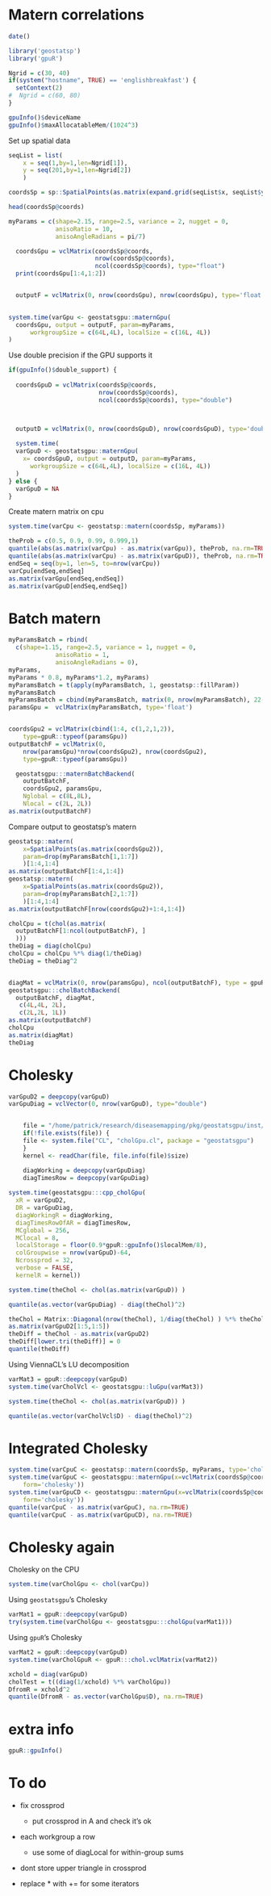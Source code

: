 <!--
%\VignetteEngine{knitr::knitr}
%\VignetteIndexEntry{Matern correlations}
-->


# Matern correlations

```r
date()
```


```r
library('geostatsp')
library('gpuR')

Ngrid = c(30, 40)
if(system("hostname", TRUE) == 'englishbreakfast') {
  setContext(2)
#  Ngrid = c(60, 80)
}
```


```r
gpuInfo()$deviceName
gpuInfo()$maxAllocatableMem/(1024^3)
```

Set up spatial data

```r
seqList = list( 
    x = seq(1,by=1,len=Ngrid[1]), 
    y = seq(201,by=1,len=Ngrid[2])
    )

coordsSp = sp::SpatialPoints(as.matrix(expand.grid(seqList$x, seqList$y)))

head(coordsSp@coords)

myParams = c(shape=2.15, range=2.5, variance = 2, nugget = 0, 
             anisoRatio = 10, 
             anisoAngleRadians = pi/7)
```


```r

  coordsGpu = vclMatrix(coordsSp@coords, 
                        nrow(coordsSp@coords), 
                        ncol(coordsSp@coords), type="float")
  print(coordsGpu[1:4,1:2])


  outputF = vclMatrix(0, nrow(coordsGpu), nrow(coordsGpu), type='float')

  
system.time(varGpu <- geostatsgpu::maternGpu(
  coordsGpu, output = outputF, param=myParams,
      workgroupSize = c(64L,4L), localSize = c(16L, 4L))
)
```

Use double precision if the GPU supports it

```r
if(gpuInfo()$double_support) {
  
  coordsGpuD = vclMatrix(coordsSp@coords, 
                         nrow(coordsSp@coords),
                         ncol(coordsSp@coords), type="double")



  outputD = vclMatrix(0, nrow(coordsGpuD), nrow(coordsGpuD), type='double')
  
  system.time(
  varGpuD <- geostatsgpu::maternGpu(
    x= coordsGpuD, output = outputD, param=myParams, 
      workgroupSize = c(64L,4L), localSize = c(16L, 4L))
  )
} else {
  varGpuD = NA
}
```


Create matern matrix on cpu

```r
system.time(varCpu <- geostatsp::matern(coordsSp, myParams))
```

```r
theProb = c(0.5, 0.9, 0.99, 0.999,1)
quantile(abs(as.matrix(varCpu) - as.matrix(varGpu)), theProb, na.rm=TRUE)
quantile(abs(as.matrix(varCpu) - as.matrix(varGpuD)), theProb, na.rm=TRUE)
endSeq = seq(by=1, len=5, to=nrow(varCpu))
varCpu[endSeq,endSeq]
as.matrix(varGpu[endSeq,endSeq])
as.matrix(varGpuD[endSeq,endSeq])
```

# Batch matern

```r
myParamsBatch = rbind(
  c(shape=1.15, range=2.5, variance = 1, nugget = 0, 
             anisoRatio = 1, 
             anisoAngleRadians = 0), 
myParams, 
myParams * 0.8, myParams*1.2, myParams)
myParamsBatch = t(apply(myParamsBatch, 1, geostatsp::fillParam))
myParamsBatch
myParamsBatch = cbind(myParamsBatch, matrix(0, nrow(myParamsBatch), 22-ncol(myParamsBatch)))
paramsGpu =  vclMatrix(myParamsBatch, type='float')


coordsGpu2 = vclMatrix(cbind(1:4, c(1,2,1,2)), 
    type=gpuR::typeof(paramsGpu))
outputBatchF = vclMatrix(0, 
    nrow(paramsGpu)*nrow(coordsGpu2), nrow(coordsGpu2),
    type=gpuR::typeof(paramsGpu))
```


```r
  geostatsgpu:::maternBatchBackend(
    outputBatchF,
    coordsGpu2, paramsGpu,  
    Nglobal = c(8L,8L), 
    Nlocal = c(2L, 2L))
as.matrix(outputBatchF)
```


Compare output to geostatsp's matern
```r
geostatsp::matern(
    x=SpatialPoints(as.matrix(coordsGpu2)),
    param=drop(myParamsBatch[1,1:7])
    )[1:4,1:4]
as.matrix(outputBatchF[1:4,1:4])
geostatsp::matern(
    x=SpatialPoints(as.matrix(coordsGpu2)),
    param=drop(myParamsBatch[2,1:7])
    )[1:4,1:4]
as.matrix(outputBatchF[nrow(coordsGpu2)+1:4,1:4])
```


```r
cholCpu = t(chol(as.matrix(
  outputBatchF[1:ncol(outputBatchF), ]
  )))
theDiag = diag(cholCpu)
cholCpu = cholCpu %*% diag(1/theDiag)
theDiag = theDiag^2


diagMat = vclMatrix(0, nrow(paramsGpu), ncol(outputBatchF), type = gpuR::typeof(outputBatchF))
geostatsgpu:::cholBatchBackend(
  outputBatchF, diagMat, 
   c(4L,4L, 2L),
   c(2L,2L, 1L))
as.matrix(outputBatchF)
cholCpu
as.matrix(diagMat)
theDiag
```

# Cholesky


```r

varGpuD2 = deepcopy(varGpuD)
varGpuDiag = vclVector(0, nrow(varGpuD), type="double")


	file = "/home/patrick/research/diseasemapping/pkg/geostatsgpu/inst/CL/cholGpu.cl"
	if(!file.exists(file)) {
  	file <- system.file("CL", "cholGpu.cl", package = "geostatsgpu")
	}
	kernel <- readChar(file, file.info(file)$size)

	diagWorking = deepcopy(varGpuDiag) 
	diagTimesRow = deepcopy(varGpuDiag) 
	
system.time(geostatsgpu:::cpp_cholGpu(
  xR = varGpuD2,
  DR = varGpuDiag, 
  diagWorkingR = diagWorking, 
  diagTimesRowOfAR = diagTimesRow, 
  MCglobal = 256, 
  MClocal = 8, 
  localStorage = floor(0.9*gpuR::gpuInfo()$localMem/8), 
  colGroupwise = nrow(varGpuD)-64,
  Ncrossprod = 32, 
  verbose = FALSE, 
  kernelR = kernel))

system.time(theChol <- chol(as.matrix(varGpuD)) )

quantile(as.vector(varGpuDiag) - diag(theChol)^2)

theChol = Matrix::Diagonal(nrow(theChol), 1/diag(theChol) ) %*% theChol
as.matrix(varGpuD2[1:5,1:5])
theDiff = theChol - as.matrix(varGpuD2)
theDiff[lower.tri(theDiff)] = 0
quantile(theDiff)


```

Using ViennaCL's LU decomposition
```r
varMat3 = gpuR::deepcopy(varGpuD)
system.time(varCholVcl <- geostatsgpu::luGpu(varMat3))

system.time(theChol <- chol(as.matrix(varGpuD)) )

quantile(as.vector(varCholVcl$D) - diag(theChol)^2)
```


# Integrated Cholesky


```r
system.time(varCpuC <- geostatsp::matern(coordsSp, myParams, type='cholesky'))
system.time(varGpuC <- geostatsgpu::maternGpu(x=vclMatrix(coordsSp@coords, type='float'), param=myParams, 
    form='cholesky'))
system.time(varGpuCD <- geostatsgpu::maternGpu(x=vclMatrix(coordsSp@coords, type='double'), param=myParams, 
    form='cholesky'))
quantile(varCpuC - as.matrix(varGpuC), na.rm=TRUE)
quantile(varCpuC - as.matrix(varGpuCD), na.rm=TRUE)
```


# Cholesky again

Cholesky on the CPU
```r
system.time(varCholGpu <- chol(varCpu))
```

Using `geostatsgpu`'s Cholesky
```r
varMat1 = gpuR::deepcopy(varGpuD)
try(system.time(varCholGpu <- geostatsgpu:::cholGpu(varMat1)))
```

Using `gpuR`'s Cholesky
```r
varMat2 = gpuR::deepcopy(varGpuD)
system.time(varCholGpuR <- gpuR:::chol.vclMatrix(varMat2))
```


```r
xchold = diag(varGpuD)
cholTest = t((diag(1/xchold) %*% varCholGpu))
DfromR = xchold^2
quantile(DfromR - as.vector(varCholGpu$D), na.rm=TRUE)
```



# extra info

```r
gpuR::gpuInfo()
```




# To do

- fix crossprod

    - put crossprod in A and check it's ok
- each workgroup a row

    - use some of diagLocal for within-group sums
- dont store upper triangle in crossprod
- replace * with += for some iterators

